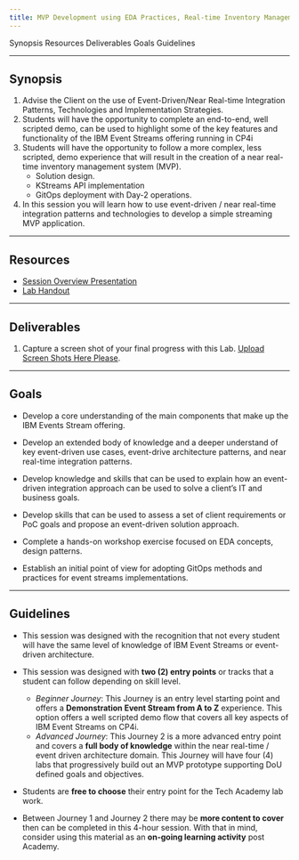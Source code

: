```yaml
---
title: MVP Development using EDA Practices, Real-time Inventory Management
---
```


<AnchorLinks>
  <AnchorLink>Synopsis</AnchorLink>
  <AnchorLink>Resources</AnchorLink>
  <AnchorLink>Deliverables</AnchorLink>
  <AnchorLink>Goals</AnchorLink>
  <AnchorLink>Guidelines</AnchorLink>
</AnchorLinks>

***

## Synopsis

  1. Advise the Client on the use of Event-Driven/Near Real-time Integration Patterns, Technologies and Implementation Strategies. 
  2. Students will have the opportunity to complete an end-to-end, well scripted demo, can be used to highlight some of the key features and functionality of the IBM Event Streams offering running in CP4i
  3. Students will have the opportunity to follow a more complex, less scripted, demo experience that will result in the creation of a near real-time inventory management system (MVP).
     - Solution design.
     - KStreams API implementation
     - GitOps deployment with Day-2 operations.
  4. In this session you will learn how to use event-driven / near real-time integration patterns and technologies to develop a simple streaming MVP application.

***

## Resources

  - <a href="https://ibm.box.com/s/qw5tvrijqw5gd8qjy4cxxxrml8qo7lqj" target="_blank">Session Overview Presentation</a>
  - <a href="https://ibm-cloud-architecture.github.io/eda-tech-academy/" target="_blank">Lab Handout</a>

***

## Deliverables

  1. Capture a screen shot of your final progress with this Lab. <a href="https://ibm.ent.box.com/folder/164731027772?s=27nu5hrsiotjgefurj3v09oz7meo7hrd">Upload Screen Shots Here Please</a>.

***

## Goals

  - Develop a core understanding of the main components that make up the IBM Events Stream offering.

  - Develop an extended body of knowledge and a deeper understand of key event-driven use cases, event-drive architecture patterns, and near real-time integration patterns.

  - Develop knowledge and skills that can be used to explain how an event-driven integration approach can be used to solve a client’s IT and business goals.

  - Develop skills that can be used to assess a set of client requirements or PoC goals and propose an event-driven solution approach.

  - Complete a hands-on workshop exercise focused on EDA concepts, design patterns.

  - Establish an initial point of view for adopting GitOps methods and practices for event streams implementations.

***

## Guidelines

  - This session was designed with the recognition that not every student will have the same level of knowledge of IBM Event Streams or event-driven architecture.

  - This session was designed with **two (2) entry points** or tracks that a student can follow depending on skill level.
    - *Beginner Journey*:  This Journey is an entry level starting point and offers a **Demonstration Event Stream from A to Z** experience.  This option offers a well scripted demo flow that covers all key aspects of IBM Event Streams on CP4i.
    - *Advanced Journey*:  This Journey 2 is a more advanced entry point and covers a **full body of knowledge** within the near real-time / event driven architecture domain.  This Journey will have four (4) labs that progressively build out an MVP prototype supporting DoU defined goals and objectives.

  - Students are **free to choose** their entry point for the Tech Academy lab work.

  - Between Journey 1 and Journey 2 there may be **more content to cover** then can be completed in this 4-hour session.  With that in mind, consider using this material as an **on-going learning activity** post Academy.
